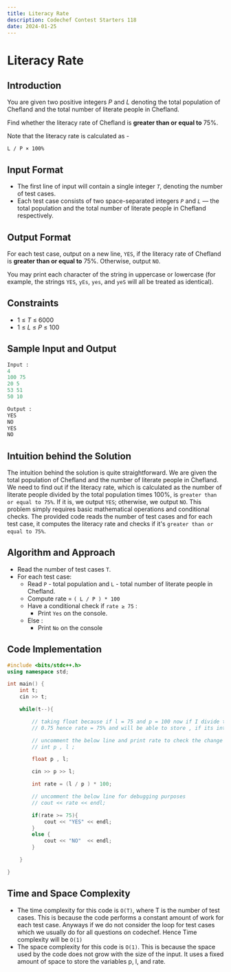 ```yaml
---
title: Literacy Rate
description: Codechef Contest Starters 118
date: 2024-01-25
---
```


# Literacy Rate

## Introduction

You are given two positive integers *P* and *L* denoting the total population of Chefland and the total number of literate people in Chefland.

Find whether the literacy rate of Chefland is **greater than or equal to** 75%.

Note that the literacy rate is calculated as -

```
L / P × 100%
```

## Input Format

- The first line of input will contain a single integer *`T`*, denoting the number of test cases.
- Each test case consists of two space-separated integers *`P`* and *`L`* — the total population and the total number of literate people in Chefland respectively.

## Output Format

For each test case, output on a new line, `YES`, if the literacy rate of Chefland is **greater than or equal to** 75%. Otherwise, output `NO`.

You may print each character of the string in uppercase or lowercase (for example, the strings `YES`, `yEs`, `yes`, and `yeS` will all be treated as identical).

## Constraints

- 1 ≤ _T_ ≤ 6000
- 1 ≤ _L_ ≤ _P_ ≤ 100

## Sample Input and Output

```python
Input :
4
100 75
20 5
53 51
50 10

Output :
YES
NO
YES
NO
```

## Intuition behind the Solution

The intuition behind the solution is quite straightforward. We are given the total population of Chefland and the number of literate people in Chefland. We need to find out if the literacy rate, which is calculated as the number of literate people divided by the total population times 100%, is `greater than or equal to 75%`. If it is, we output `YES`; otherwise, we output `NO`. This problem simply requires basic mathematical operations and conditional checks. The provided code reads the number of test cases and for each test case, it computes the literacy rate and checks if it's `greater than or equal to 75%`.

## Algorithm and Approach

- Read the number of test cases `T`.
- For each test case:
  - Read `P` - total population and `L` - total number of literate people in Chefland.
  - Compute rate = `( L / P ) * 100`
  - Have a conditional check if `rate ≥ 75` :
    - Print `Yes` on the console.
  - Else :
    - Print `No` on the console

## Code Implementation

```cpp
#include <bits/stdc++.h>
using namespace std;

int main() {
	int t;
	cin >> t;

	while(t--){

		// taking float because if l = 75 and p = 100 now if I divide them I will get
		// 0.75 hence rate = 75% and will be able to store , if its int then rate = 0

		// uncomment the below line and print rate to check the change in output
		// int p , l ;

		float p , l;

	    cin >> p >> l;

	    int rate = (l / p ) * 100;

		// uncomment the below line for debugging purposes
		// cout << rate << endl;

	    if(rate >= 75){
	        cout << "YES" << endl;
	    }
	    else {
	        cout << "NO"  << endl;
	    }

	}

}
```

## Time and Space Complexity

- The time complexity for this code is `O(T)`, where T is the number of test cases. This is because the code performs a constant amount of work for each test case. Anyways if we do not consider the loop for test cases which we usually do for all questions on codechef. Hence Time complexity will be `O(1)`
- The space complexity for this code is `O(1)`. This is because the space used by the code does not grow with the size of the input. It uses a fixed amount of space to store the variables p, l, and rate.
